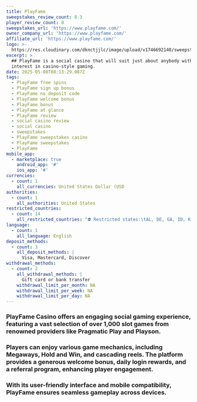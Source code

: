 ```yaml
---
title: PlayFame
sweepstakes_review_count: 8.3
player_review_count: 8
sweepstakes_url: 'https://www.playfame.com/'
owner_company_url: 'https://www.playfame.com/'
affiliate_url: 'https://www.playfame.com/'
logo: >-
  https://res.cloudinary.com/dknctjjlc/image/upload/v1746692140/sweepstakes/playfame_tpdzul.png
excerpt: >
  ## PlayFame is a social casino that will suit just about anybody with an
  interest in casino-style gaming.
date: 2025-05-08T08:13:29.087Z
tags:
  - PlayFame free spins
  - PlayFame sign up bonus
  - PlayFame no deposit code
  - PlayFame welcome bonus
  - PlayFame bonus
  - PlayFame at glance
  - PlayFame review
  - social casino review
  - social casino
  - sweepstakes
  - PlayFame sweepstakes casino
  - PlayFame sweepstakes
  - PlayFame
mobile_app:
  - marketplace: true
    android_app: '#'
    ios_app: '#'
currencies:
  - count: 1
    all_currencies: United States Dollar (USD
authorities:
  - count: 1
    all_authorities: United States
restricted_countries:
  - count: 14
    all_restricted_countries: "⛔️ Restricted states:\tAL, DE, GA, ID, KY, LA, MD, MI, MT, NJ, NV, OH, WA, WV"
language:
  - count: 1
    all_language: English
deposit_methods:
  - count: 3
    all_deposit_methods: |
      Visa, Mastercard, Discover 
withdrawal_methods:
  - count: 2
    all_withdrawal_methods: |
      Gift card or bank transfer 
    withdrawal_limit_per_month: NA
    withdrawal_limit_per_week: NA
    withdrawal_limit_per_day: NA
---
```


### PlayFame Casino offers an engaging social gaming experience, featuring a vast selection of over 1,000 slot games from renowned providers like Pragmatic Play and Playson.

### Players can enjoy various game mechanics, including Megaways, Hold and Win, and cascading reels. The platform provides a generous welcome bonus, daily login rewards, and a referral program, enhancing player engagement.

### With its user-friendly interface and mobile compatibility, PlayFame ensures seamless gameplay across devices.
